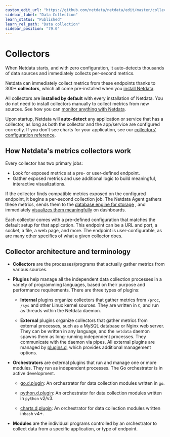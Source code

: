 ```yaml
---
custom_edit_url: "https://github.com/netdata/netdata/edit/master/collectors/README.md"
sidebar_label: "Data Collection"
learn_status: "Published"
learn_rel_path: "Data collection"
sidebar_position: "79.0"
---
```

# Collectors

When Netdata starts, and with zero configuration, it auto-detects thousands of data sources and immediately collects
per-second metrics.

Netdata can immediately collect metrics from these endpoints thanks to 300+ **collectors**, which all come pre-installed
when you [install Netdata](/docs/getting-started/install-netdata).

All collectors are **installed by default** with every installation of Netdata. You do not need to install
collectors manually to collect metrics from new sources. 
See how you can [monitor anything with Netdata](/docs/data-collection/monitor-anything).

Upon startup, Netdata will **auto-detect** any application or service that has a collector, as long as both the collector
and the app/service are configured correctly. If you don't see charts for your application, see
our [collectors' configuration reference](/docs/data-collection/collectors-configuration).

## How Netdata's metrics collectors work

Every collector has two primary jobs:

-   Look for exposed metrics at a pre- or user-defined endpoint.
-   Gather exposed metrics and use additional logic to build meaningful, interactive visualizations.

If the collector finds compatible metrics exposed on the configured endpoint, it begins a per-second collection job. The
Netdata Agent gathers these metrics, sends them to the 
[database engine for storage](/docs/deployment-in-production/change-how-long-netdata-stores-metrics)
, and immediately 
[visualizes them meaningfully](/docs/getting-started/monitor-your-infrastructure/interact-with-charts) 
on dashboards.

Each collector comes with a pre-defined configuration that matches the default setup for that application. This endpoint
can be a URL and port, a socket, a file, a web page, and more. The endpoint is user-configurable, as are many other 
specifics of what a given collector does.

## Collector architecture and terminology

-   **Collectors** are the processes/programs that actually gather metrics from various sources. 

-   **Plugins** help manage all the independent data collection processes in a variety of programming languages, based on 
    their purpose  and performance requirements. There are three types of plugins:

    -   **Internal** plugins organize collectors that gather metrics from `/proc`, `/sys` and other Linux kernel sources.
        They are written in `C`, and run as threads within the Netdata daemon.

    -   **External** plugins organize collectors that gather metrics from external processes, such as a MySQL database or
        Nginx web server. They can be written in any language, and the `netdata` daemon spawns them as long-running
        independent processes. They communicate with the daemon via pipes. All external plugins are managed by
        [plugins.d](/docs/improving-netdata---developers/external-plugins), which provides additional management options.

-   **Orchestrators** are external plugins that run and manage one or more modules. They run as independent processes.
    The Go orchestrator is in active development.

    -   [go.d.plugin](/docs/improving-netdata---developers/external-plugins/go.d.plugin): An orchestrator for data
        collection modules written in `go`.

    -   [python.d.plugin](/docs/improving-netdata---developers/external-plugins/python.d.plugin): 
        An orchestrator for data collection modules written in `python` v2/v3.

    -   [charts.d.plugin](/docs/improving-netdata---developers/external-plugins/charts.d.plugin): 
        An orchestrator for data collection modules written in`bash` v4+.

-   **Modules** are the individual programs controlled by an orchestrator to collect data from a specific application, or type of endpoint.
